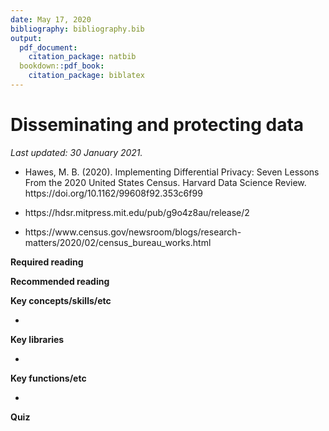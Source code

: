 ```yaml
---
date: May 17, 2020
bibliography: bibliography.bib
output:
  pdf_document:
    citation_package: natbib
  bookdown::pdf_book:
    citation_package: biblatex
---
```


# Disseminating and protecting data

*Last updated: 30 January 2021.*

- Hawes, M. B. (2020). Implementing Differential Privacy: Seven Lessons From the 2020 United States Census. Harvard Data Science Review. https://doi.org/10.1162/99608f92.353c6f99

- https://hdsr.mitpress.mit.edu/pub/g9o4z8au/release/2

- https://www.census.gov/newsroom/blogs/research-matters/2020/02/census_bureau_works.html

**Required reading**


**Recommended reading**



**Key concepts/skills/etc**

- 

**Key libraries**

- 

**Key functions/etc**

- 


**Quiz**


